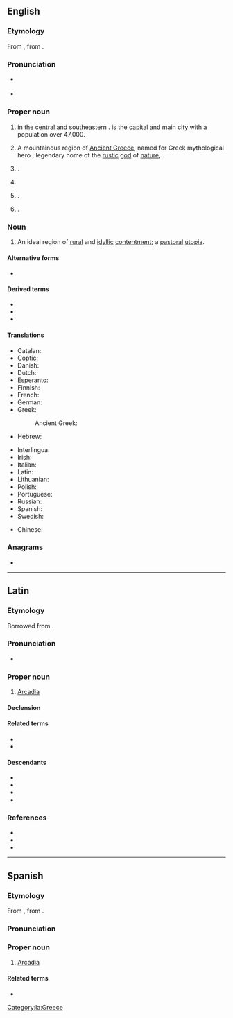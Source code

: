 {{also|arcadia|Arcádia}}
==English==
{{wikipedia|Arcadia|Arcadia (modern region)}}
{{wikipedia|Arcadia (ancient region)}}
{{wikipedia|Arcadia (utopia)}}

===Etymology===
From {{bor|en|la|Arcadia}}, from {{der|en|grc|Ἀρκαδία}}.

===Pronunciation===
* {{a|GA}} {{IPA|en|/ɑɹˈkeɪdi.ə/}}
* {{rhymes|en|eɪdiə|s=4}}

===Proper noun===
{{en-proper noun}}

# {{place|en|regional unit|c/Greece}} in the central and southeastern {{l|en|Peloponnese}}. {{w|Tripoli, Greece|Tripoli}} is the capital and main city with a population over 47,000.
# A mountainous region of [[Ancient Greece]], named for Greek mythological hero {{w|Arcas}}; legendary home of the [[rustic]] [[god]] of [[nature]], {{w|Pan (god)|Pan}}.
# {{place|en|city|co/Los Angeles County|s/California|c/US}}.
# {{place|en|city/county seat|co/DeSoto County|s/Florida|c/US}}
# {{place|en|town/parish seat|par/Bienville Parish|s/Louisiana|c/US}}.
# {{place|en|city|s/Missouri|c/US}}.

=== Noun ===
{{en-noun}}

#{{label|en|figurative}} An ideal region of [[rural]] and [[idyllic]] [[contentment]]; a [[pastoral]] [[utopia]].

====Alternative forms====
* {{sense|ideal region}} {{l|en|arcadia}}

====Derived terms====
* {{l|en|Arcadian}}
* {{l|en|Arcadic}}
* {{l|en|Arcady}}

====Translations====
{{trans-top|A district or a prefecture in the central and mid SE Peloponnese}}
* Catalan: {{t|ca|Arcàdia}}
* Coptic: {{t|cop|ⲁⲣⲕⲁⲇⲓⲁ|f}}
* Danish: {{t|da|Arkadien}}
* Dutch: {{t|nl|Arcadië}}
* Esperanto: {{l|eo|Arkadio}}
* Finnish: {{t+|fi|Arkadia}}
* French: {{t+|fr|Arcadie}}
* German: {{t+|de|Arkadien}}
* Greek: {{t+|el|Αρκαδία|f}}
*: Ancient Greek: {{t|grc|Ἀρκαδία|f}}
* Hebrew: {{t|he|ארקאדיה|f|tr=arkadia}}
{{trans-mid}}
* Interlingua: {{t|ia|Arcadia}}
* Irish: {{t|ga|an Arcáid|f}}
* Italian: {{t|it|Arcadia|f}}
* Latin: {{t|la|Arcadia|f}}
* Lithuanian: {{t|lt|Arkadija}}
* Polish: {{t+|pl|Arkadia|f}}
* Portuguese: {{t|pt|Arcádia|f}}
* Russian: {{t+|ru|Арка́дия|f}}
* Spanish: {{t|es|Arcadia|f}}
* Swedish: {{t|sv|Arkadien|n}}
{{trans-bottom}}
{{trans-top|An ideal region of rural and idyllic contentment}}
* Chinese: {{t+|cmn|世外桃源|tr=shìwàitáoyuán|sc=Hani}}
{{trans-bottom}}

===Anagrams===
* {{anagrams|en|a=aaacdir|acardia}}

{{topics|en|Mythological locations}}

----

==Latin==
{{wikipedia|lang=la}}

===Etymology===
Borrowed from {{bor|la|grc|Ἀρκαδία}}.

===Pronunciation===
* {{la-IPA|Arcadia|eccl=1}}

===Proper noun===
{{la-proper noun|Arcadia<1>}}

# [[#English|Arcadia]]

====Declension====
{{la-ndecl|Arcadia<1>}}

====Related terms====
* {{l|la|Arcadicus}}
* {{l|la|Arcadius}}

====Descendants====
* {{desc|ca|Arcàdia}}
* {{desc|it|Arcadia}}
* {{desc|pt|Arcádia}}
* {{desc|es|Arcadia}}

===References===
* {{R:L&S|Arcadia1}}
* {{R:Gaffiot}}
* {{R:Smith's Geography}}

[[Category:la:Greece]]

----

==Spanish==
{{wikipedia|lang=es}}

===Etymology===
From {{bor|es|la|Arcadia}}, from {{der|es|grc|Ἀρκαδία}}.

===Pronunciation===
{{es-IPA}}

===Proper noun===
{{es-proper noun|f}}

# [[#English|Arcadia]]

====Related terms====
* {{l|es|arcadio}}
